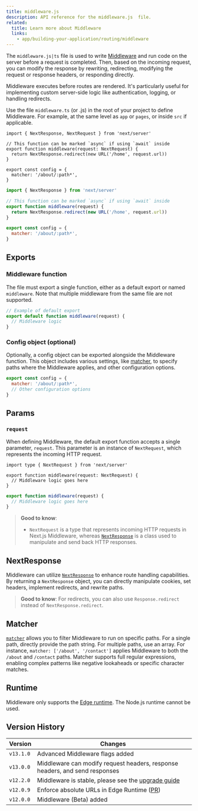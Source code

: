 ```yaml
---
title: middleware.js
description: API reference for the middleware.js  file.
related:
  title: Learn more about Middleware
  links:
    - app/building-your-application/routing/middleware
---
```


The `middleware.js|ts` file is used to write [Middleware](/docs/app/building-your-application/routing/middleware) and run code on the server before a request is completed. Then, based on the incoming request, you can modify the response by rewriting, redirecting, modifying the request or response headers, or responding directly.

Middleware executes before routes are rendered. It's particularly useful for implementing custom server-side logic like authentication, logging, or handling redirects.

Use the file `middleware.ts` (or .js) in the root of your project to define Middleware. For example, at the same level as `app` or `pages`, or inside `src` if applicable.

```tsx filename="middleware.ts" switcher
import { NextResponse, NextRequest } from 'next/server'

// This function can be marked `async` if using `await` inside
export function middleware(request: NextRequest) {
  return NextResponse.redirect(new URL('/home', request.url))
}

export const config = {
  matcher: '/about/:path*',
}
```

```js filename="middleware.js" switcher
import { NextResponse } from 'next/server'

// This function can be marked `async` if using `await` inside
export function middleware(request) {
  return NextResponse.redirect(new URL('/home', request.url))
}

export const config = {
  matcher: '/about/:path*',
}
```

## Exports

### Middleware function

The file must export a single function, either as a default export or named `middleware`. Note that multiple middleware from the same file are not supported.

```js
// Example of default export
export default function middleware(request) {
  // Middleware logic
}
```

### Config object (optional)

Optionally, a config object can be exported alongside the Middleware function. This object includes various settings, like [matcher](#matcher), to specify paths where the Middleware applies, and other configuration options.

```js
export const config = {
  matcher: '/about/:path*',
  // Other configuration options
}
```

## Params

### `request`

When defining Middleware, the default export function accepts a single parameter, `request`. This parameter is an instance of `NextRequest`, which represents the incoming HTTP request.

```tsx filename="middleware.ts" switcher
import type { NextRequest } from 'next/server'

export function middleware(request: NextRequest) {
  // Middleware logic goes here
}
```

```js filename="middleware.js" switcher
export function middleware(request) {
  // Middleware logic goes here
}
```

> **Good to know**:
>
> - `NextRequest` is a type that represents incoming HTTP requests in Next.js Middleware, whereas [`NextResponse`](#nextresponse) is a class used to manipulate and send back HTTP responses.

## NextResponse

Middleware can utilize [`NextResponse`](/docs/app/building-your-application/routing/middleware#nextresponse) to enhance route handling capabilities. By returning a `NextResponse` object, you can directly manipulate cookies, set headers, implement redirects, and rewrite paths.

> **Good to know**: For redirects, you can also use `Response.redirect` instead of `NextResponse.redirect`.

## Matcher

[`matcher`](/docs/app/building-your-application/routing/middleware#matcher) allows you to filter Middleware to run on specific paths. For a single path, directly provide the path string. For multiple paths, use an array. For instance, `matcher: ['/about', '/contact']` applies Middleware to both the `/about` and `/contact` paths. Matcher supports full regular expressions, enabling complex patterns like negative lookaheads or specific character matches.

## Runtime

Middleware only supports the [Edge runtime](/docs/app/building-your-application/rendering/edge-and-nodejs-runtimes). The Node.js runtime cannot be used.

## Version History

| Version   | Changes                                                                                       |
| --------- | --------------------------------------------------------------------------------------------- |
| `v13.1.0` | Advanced Middleware flags added                                                               |
| `v13.0.0` | Middleware can modify request headers, response headers, and send responses                   |
| `v12.2.0` | Middleware is stable, please see the [upgrade guide](/docs/messages/middleware-upgrade-guide) |
| `v12.0.9` | Enforce absolute URLs in Edge Runtime ([PR](https://github.com/vercel/next.js/pull/33410))    |
| `v12.0.0` | Middleware (Beta) added                                                                       |
